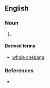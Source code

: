 ==English==

===Noun===
{{en-noun|-}}

# {{archaic spelling of|shebang}}

====Derived terms====
* [[whole chebang]]

===References===
* {{R:Wordorigins.org |whole_shebang_the |whole shebang, the |Tuesday, February 20, 2007}}